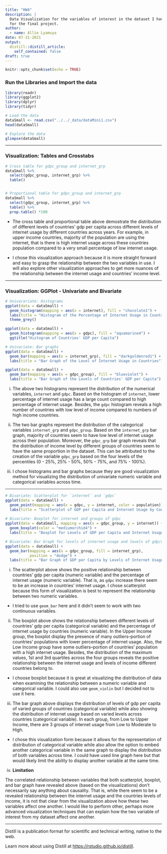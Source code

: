 ```yaml
---
title: "HW4"
description: |
  Data Visualization for the variables of interest in the dataset I have chose
  for the final project. 
author:
  - name: Allie Lyamuya
date: 07-31-2021
output:
  distill::distill_article:
    self_contained: false
draft: true
---
```



```r
knitr::opts_chunk$set(echo = TRUE)
```

### Run the Libraries and Import the data

```r
library(readr)
library(ggplot2)
library(dplyr)
library(tidyr)
```


```r
# Load the data
dataSmall <- read.csv("../../_data/dataMini1.csv")
head(dataSmall)

# Explore the data
glimpse(dataSmall)
```

***
### Visualization: Tables and Crosstabs

```r
# Cross table for gdpc_group and internet_grp
dataSmall %>%
  select(gdpc_group, internet_grp) %>%
  table()


# Proportional table for gdpc_group and internet_grp
dataSmall %>%
  select(gdpc_group, internet_grp) %>%
  table() %>%
  prop.table() *100
```

* The cross table and proportional table above demostrate the distribution of 
different levels of countries' gdp per capita across different levels of 
internet usage by different countries across years. For example, in upper income 
countries, majority of the population are using the internet, that is there is
high internet usage across these countries population compared to a very small
percentage of low internet usage. 

* I chose this visualization approach because it is more straight forward and 
easy to grasp the relationship between the two variables in use. I will also 
explore other visualization approaches to get more nuances of the relationship 
between the internet usage and countries' income level. 


***
### Visualization: GGPlot - Univariate and Bivariate 

```r
# Univarariate: Histograms
ggplot(data = dataSmall) +
  geom_histogram(mapping = aes(x = internet), fill = "chocolate1") +
  labs(title = "Histogram of the Percentage of Internet Usage in Countries") +
  theme_grey()

ggplot(data = dataSmall) +
  geom_histogram(mapping = aes(x = gdpc), fill = "aquamarine4") +
  ggtitle("Histogram of Countries' GDP per Capita")

# Univariate: Bar graphs
ggplot(data = dataSmall) +
  geom_bar(mapping = aes(x = internet_grp), fill = "darkgoldenrod1") +
  labs(title = "Bar Graph of the Level of Internet Usage in Countries")

ggplot(data = dataSmall) + 
  geom_bar(mapping = aes(x = gdpc_group), fill = "blueviolet") +
  labs(title = "Bar Graph of the Levels of Countries' GDP per Capita")

```

i. The above two histograms represent the distribution of the numerical 
variables, `internet` and `gdpc`. Based on the histogram of `internet`, lower
percentage of internet usage has a large count compared to high percentage of
internet usage. Besides, the `gdpc` histogram reveals a high number of countries
with low level of income compared to numbers of high income countries. 

ii. The two bar graphs represent the distribution of the categorical variables
`internet_grp` and `gdpc_group`. Based on the `internet_grp` bar graph, majority
of countries seem to have low level of internet usage across their population.
Moreover, the `gdpc_grp` bar graph reveals that the distribution of income level
by different groups of countries seem to have the same proportion in the dataset.
This can be attributed to the creation of the variable `gdpc_grp` based on the
four levels of the percentiles (0 - 25%, 25% - 50%, 50% - 75%, and 75% - 100%). 

iii. I chose histograms and bar graphs because they are good visualization
method for visualizing the distribution of univariate numeric variable and 
categorical variables across time. 

***

```r
# Bivariate: Scatterplot for `internet` and `gdpc`
ggplot(data = dataSmall) +
  geom_point(mapping = aes(x = gdpc, y = internet, color = population)) +
  labs(title = "Scatterplot of GDP per Capita and Internet Usage by Countries")
  
# Bivariate: Boxplot for internet and groups of gdpc
ggplot(data = dataSmall, mapping = aes(x = gdpc_group, y = internet)) +
  geom_boxplot(color = "mediumorchid4") +
  labs(title = "Boxplot for Levels of GDP per Capita and Internet Usage")

# Bivariate: Bar Graph for levels of internet usage and levels of gdp/capita 
ggplot(data = dataSmall) +
  geom_bar(mapping = aes(x = gdpc_group, fill = internet_grp), 
           position = "dodge") +
  labs(title = "Bar Graph of GDP per Capita by Levels of Internet Usage")

```


i. The scatterplot above shows the positive relationship between countries'
gdp per capita (numeric variable) and the percentage of internet usage (numeric
variable). That is, as `gdpc` increase there seem to be an increase in 
countries' internet usage. I chose scatterplot because this form of 
visualization is best to represent the relationship between two numeric 
variables. 

- I tried to use `geom_bar` here and it didn't seem to work with two continuous 
variables. 


ii. The boxplot above shows the relationship between different levels of
countries' gdp per capita (categorical variable) and the percentage of internet
usage by countries (numeric variable). In the Upper Income group, the boxplot
display the presence of many outliers--portion of countries' populations with
lower percentage of internet usage. Also, the Low Income group have some 
outliers--portion of countries' population with a high internet usage. Besides, 
the distribution of the maximum values, 1st and 3rd quartiles across the four 
groups reveals the positive relationship between the internet usage and levels 
of income different countries belong to. 

- I choose boxplot because it is great at visualizing the distribution of data
when examining the relationship between a numeric variable and categorical
variable. I could also use `geom_violin` but I decided not to use it here. 


iii. The bar graph above displays the distribution of levels of gdp per capita 
of varied groups of countries (categorical variable) while also showing the 
distribution of internet usage based on varied levels across countries 
(categorical variable). In each group, from Low to Upper Income, there are 3 
groups of internet usage from Low to Moderate to High. 

- I chose this visualization form because it allows for the representation of 
distribution of categorical variable while also allow the option to embed 
another categorical variable in the same graph to display the distribution of
both variables across time. I could have used line graph here but that would 
likely limit the ability to display another variable at the same time. 


iv. **Limitation**

The correlated relationship between variables that both scatterplot, boxplot, 
and bar graph have revealed above (based on the visualizations) don't 
necessarily say anything about causality. That is, while there seem to be a 
revealed relationship between the internet usage and the countries levels of 
income, it is not that clear from the visualization above how these two 
variables affect one another. I would like to perform other, perhaps more 
advanced visualization techniques that can explain how the two variable of 
interest from my dataset affect one another. 


***

Distill is a publication format for scientific and technical writing, native to the web.

Learn more about using Distill at <https://rstudio.github.io/distill>.



